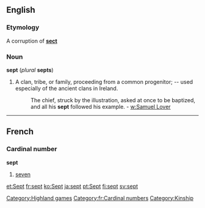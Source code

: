 {{webster}}
==English==
===Etymology===
A corruption of '''[[sect]]'''

===Noun===
'''sept''' (''plural'' '''septs''')

#A clan, tribe, or family, proceeding from a common progenitor; -- used especially of the ancient clans in Ireland.
#:The chief, struck by the illustration, asked at once to be baptized, and all his '''sept''' followed his example. - [[w:Samuel Lover]]

----
==French==
===Cardinal number===
'''sept'''

#[[seven]]

[[Category:Highland games]]
[[Category:fr:Cardinal numbers]]
[[Category:Kinship]]

[[et:Sept]]
[[fr:sept]]
[[ko:Sept]]
[[ja:sept]]
[[pt:Sept]]
[[fi:sept]]
[[sv:sept]]